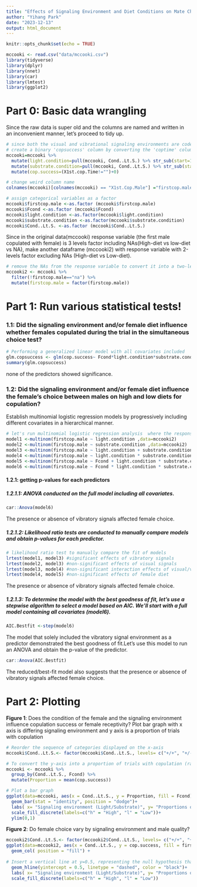 ```yaml
---
title: "Effects of Signaling Environment and Diet Conditions on Mate Choice in the Wolf Spider *Schizocosa mccooki*"
author: "Yihang Park"
date: "2023-12-13"
output: html_document
---
```



```r
knitr::opts_chunk$set(echo = TRUE)
```

```r
mccooki <- read.csv("data/mccooki.csv")
library(tidyverse)
library(dplyr)
library(nnet)
library(car)
library(lmtest)
library(ggplot2)
```

# **Part 0**: Basic data wrangling

Since the raw data is super old and the columns are named and written in an inconvenient manner, let's proceed to tidy up.
```r
# since both the visual and vibrational signaling environments are coded in a single column in a peculiar manner (+/+, +/-, -/+, -/-), please separate them into individual columns
# create a binary 'copsuccess' column by converting the 'coptime' column, assigning 1 for copulated and 0 for not copulated
mccooki=mccooki %>% 
  mutate(light.condition=pull(mccooki, Cond..Lt.S.) %>% str_sub(start=1, end=1)) %>% 
  mutate(substrate.condition=pull(mccooki, Cond..Lt.S.) %>% str_sub(start=3, end=3)) %>%
  mutate(cop.success=(X1st.cop.Time!="")+0) 

# change weird column name
colnames(mccooki)[colnames(mccooki) == "X1st.Cop.Male"] ="firstcop.male"

# assign categorical variables as a factor
mccooki$firstcop.male <-as.factor (mccooki$firstcop.male)
mccooki$Fcond <-as.factor (mccooki$Fcond)
mccooki$light.condition <-as.factor(mccooki$light.condition)
mccooki$substrate.condition <-as.factor(mccooki$substrate.condition)
mccooki$Cond..Lt.S. <-as.factor (mccooki$Cond..Lt.S.)
```


Since in the original data(mccooki) response variable (the first male copulated with female) is 3 levels factor including NAs(High-diet vs low-diet vs NA), make another dataframe (mccooki2) with response variable with 2-levels factor excluding NAs (High-diet vs Low-diet).
```r
# remove the NAs from the response variable to convert it into a two-level factor (LD vs HD)
mccooki2 <- mccooki %>% 
  filter(!firstcop.male=="na") %>% 
  mutate(firstcop.male = factor(firstcop.male))
```


# **Part 1**: Run various statistical tests!


### **1.1**: Did the signaling environment and/or female diet influence whether females copulated during the trial in the simultaneous choice test?
```r
# Performing a generalized linear model with all covariates included
glm.copsuccess <- glm(cop.success~ Fcond*light.condition*substrate.condition, family=binomial(link="logit"),data=mccooki2)
summary(glm.copsuccess)
```
none of the predictors showed significance.

### **1.2**: Did the signaling environment and/or female diet influence the female's choice between males on high and low diets for copulation?

Establish multinomial logistic regression models by progressively including different covariates in a hierarchical manner.
```r

# let's run multinomial logistic regression analysis  where the response variable is 1st copulated males: Low vs High diet
model1 <-multinom(firstcop.male ~ light.condition ,data=mccooki2)
model2 <-multinom(firstcop.male ~ substrate.condition ,data=mccooki2)
model3 <-multinom(firstcop.male ~ light.condition + substrate.condition ,data=mccooki2) 
model4 <-multinom(firstcop.male ~ light.condition * substrate.condition ,data=mccooki2)
model5 <-multinom(firstcop.male ~ Fcond + light.condition * substrate.condition, data=mccooki2)
model6 <-multinom(firstcop.male ~ Fcond * light.condition * substrate.condition ,data=mccooki2)
```

#### **1.2.1**: getting p-values for each predictors

##### **1.2.1.1**: ANOVA conducted on the full model including all covariates.
```r
car::Anova(model6)
```
The presence or absence of vibratory signals affected female choice.



##### **1.2.1.2**: Likelihood ratio tests are conducted to manually compare models and obtain p-values for each predictor.
```r
# likelihood ratio test to manually compare the fit of models 
lrtest(model1, model3) #significant effects of vibratory signals
lrtest(model2, model3) #non-significant effects of visual signals
lrtest(model3, model4) #non-significant interaction effects of visual/vibratory signals
lrtest(model4, model5) #non-significant effects of female diet
```
The presence or absence of vibratory signals affected female choice.



##### **1.2.1.3**: To determine the model with the best goodness of fit, let's use a stepwise algorithm to select a model based on AIC. We'll start with a full model containing all covariates (model6).
```r
AIC.Bestfit <-step(model6)
```
The model that solely included the vibratory signal environment as a predictor demonstrated the best goodness of fit.Let's use this model to run an ANOVA and obtain the p-value of the predictor.
```r
car::Anova(AIC.Bestfit)
```
The reduced/best-fit model also suggests that the presence or absence of vibratory signals affected female choice.

# **Part 2**: Plotting
**Figure 1**: Does the condition of the female and the signaling environment influence copulation success or female receptivity?
Plot bar graph with x axis is differing signaling environment and y axis is a proportion of trials with copulation
```r
# Reorder the sequence of categories displayed on the x-axis
mccooki$Cond..Lt.S.<- factor(mccooki$Cond..Lt.S., levels= c("+/+", "+/-", "-/+", "-/-"))

# To convert the y-axis into a proportion of trials with copulation (ranging from 0 to 1), create a new column indicating the mean copulation success
mccooki <- mccooki %>% 
  group_by(Cond..Lt.S., Fcond) %>% 
  mutate(Proportion = mean(cop.success))

# Plot a bar graph
ggplot(data=mccooki, aes(x = Cond..Lt.S., y = Proportion, fill = Fcond)) +
  geom_bar(stat = "identity", position = "dodge")+
  labs( x= "Signaling environment (Light/Substrate)", y= "Proportions of Trials with Copulation", fill= "Female Diet")+
  scale_fill_discrete(labels=c("h" = "High", "l" = "Low"))+
  ylim(0,1)
```




**Figure 2**: Do female choice vary by signaling environment and male quality?
```r
mccooki2$Cond..Lt.S.<- factor(mccooki2$Cond..Lt.S., levels= c("+/+", "+/-", "-/+", "-/-"))
ggplot(data=mccooki2, aes(x = Cond..Lt.S., y = cop.success, fill = firstcop.male)) +
  geom_col( position = "fill") +
  
# Insert a vertical line at y=0.5, representing the null hypothesis that females exhibit no preference between low and high diet males in this experiment's simultaneous mate choice.
  geom_hline(yintercept = 0.5, linetype = "dashed", color = "black")+
  labs( x= "Signaling environment (Light/Substrate)", y= "Proportions of Trials with Copulation", fill= "Male Diet")+
  scale_fill_discrete(labels=c("h" = "High", "l" = "Low"))
```